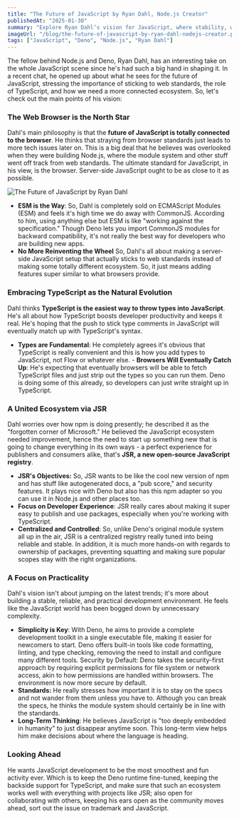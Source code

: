 ```yaml
---
title: "The Future of JavaScript by Ryan Dahl, Node.js Creator"
publishedAt: "2025-01-30"
summary: "Explore Ryan Dahl’s vision for JavaScript, where stability, web standards, and TypeScript play a crucial role. Learn how Deno, JSR, and a focus on simplicity are shaping the future of the ecosystem."
imageUrl: "/blog/the-future-of-javascript-by-ryan-dahl-nodejs-creator.png"
tags: ["JavaScript", "Deno", "Node.js", "Ryan Dahl"]
---
```


The fellow behind Node.js and Deno, Ryan Dahl, has an interesting take on the whole JavaScript scene since he's had such a big hand in shaping it. In a recent chat, he opened up about what he sees for the future of JavaScript, stressing the importance of sticking to web standards, the role of TypeScript, and how we need a more connected ecosystem. So, let's check out the main points of his vision:

### The Web Browser is the North Star

Dahl's main philosophy is that the **future of JavaScript is totally connected to the browser**. He thinks that straying from browser standards just leads to more tech issues later on. This is a big deal that he believes was overlooked when they were building Node.js, where the module system and other stuff went off track from web standards. The ultimate standard for JavaScript, in his view, is the browser. Server-side JavaScript ought to be as close to it as possible.

![The Future of JavaScript by Ryan Dahl](/blog/the-future-of-javascript-by-ryan-dahl-nodejs-creator.png "Ryan Dahl's vision for JavaScript, web standards, and TypeScript")

- **ESM is the Way**: So, Dahl is completely sold on ECMAScript Modules (ESM) and feels it's high time we do away with CommonJS. According to him, using anything else but ESM is like "working against the specification." Though Deno lets you import CommonJS modules for backward compatibility, it's not really the best way for developers who are building new apps.
- **No More Reinventing the Wheel** So, Dahl's all about making a server-side JavaScript setup that actually sticks to web standards instead of making some totally different ecosystem. So, it just means adding features super similar to what browsers provide.

### Embracing TypeScript as the Natural Evolution

Dahl thinks **TypeScript is the easiest way to throw types into JavaScript**. He's all about how TypeScript boosts developer productivity and keeps it real. He's hoping that the push to stick type comments in JavaScript will eventually match up with TypeScript's syntax.

- **Types are Fundamental**: He completely agrees it's obvious that TypeScript is really convenient and this is how you add types to JavaScript, not Flow or whatever else. - **Browsers Will Eventually Catch Up**: He's expecting that eventually browsers will be able to fetch TypeScript files and just strip out the types so you can run them. Deno is doing some of this already, so developers can just write straight up in TypeScript.

### A United Ecosystem via JSR

Dahl worries over how npm is doing presently; he described it as the "forgotten corner of Microsoft." He believed the JavaScript ecosystem needed improvement, hence the need to start up something new that is going to change everything in its own ways - a perfect experience for publishers and consumers alike, that's **JSR, a new open-source JavaScript registry**.

- **JSR's Objectives:** So, JSR wants to be like the cool new version of npm and has stuff like autogenerated docs, a "pub score," and security features. It plays nice with Deno but also has this npm adapter so you can use it in Node.js and other places too.
- **Focus on Developer Experience**: JSR really cares about making it super easy to publish and use packages, especially when you're working with TypeScript.
- **Centralized and Controlled**: So, unlike Deno's original module system all up in the air, JSR is a centralized registry really tuned into being reliable and stable. In addition, it is much more hands-on with regards to ownership of packages, preventing squatting and making sure popular scopes stay with the right organizations.

### A Focus on Practicality

Dahl's vision isn't about jumping on the latest trends; it's more about building a stable, reliable, and practical development environment. He feels like the JavaScript world has been bogged down by unnecessary complexity.

- **Simplicity is Key**: With Deno, he aims to provide a complete development toolkit in a single executable file, making it easier for newcomers to start. Deno offers built-in tools like code formatting, linting, and type checking, removing the need to install and configure many different tools.
  Security by Default: Deno takes the security-first approach by requiring explicit permissions for file system or network access, akin to how permissions are handled within browsers. The environment is now more secure by default.
- **Standards:** He really stresses how important it is to stay on the specs and not wander from them unless you have to. Although you can break the specs, he thinks the module system should certainly be in line with the standards.
- **Long-Term Thinking**: He believes JavaScript is "too deeply embedded in humanity" to just disappear anytime soon. This long-term view helps him make decisions about where the language is heading.

### Looking Ahead

He wants JavaScript development to be the most smoothest and fun activity ever. Which is to keep the Deno runtime fine-tuned, keeping the backside support for TypeScript, and make sure that such an ecosystem works well with everything with projects like JSR; also open for collaborating with others, keeping his ears open as the community moves ahead, sort out the issue on trademark and JavaScript.
